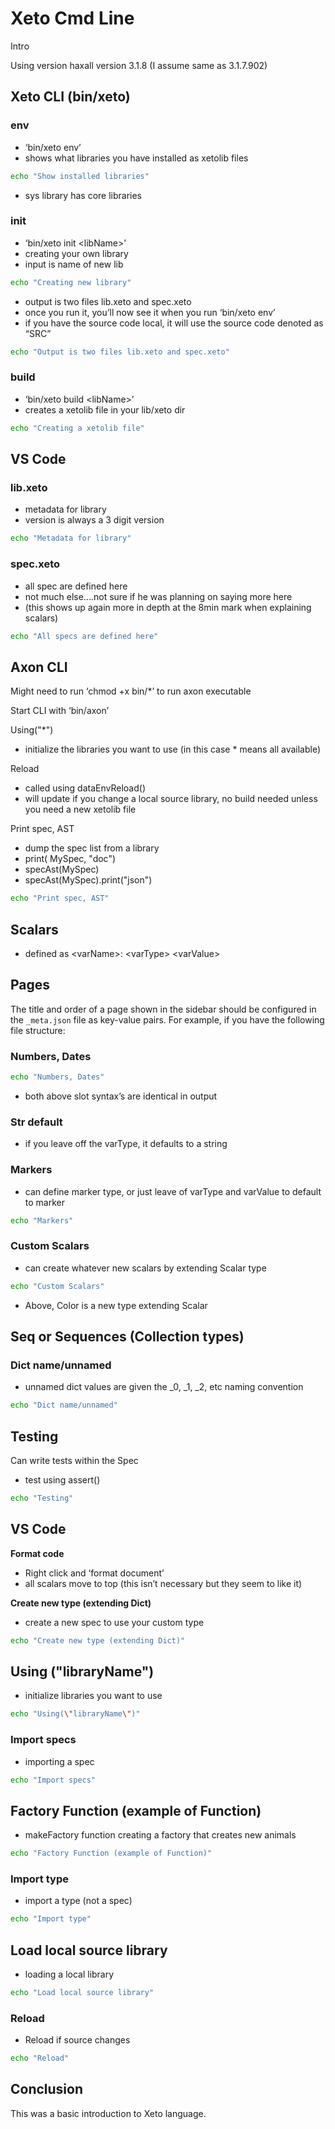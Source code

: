 

# Xeto Cmd Line

Intro

Using version haxall version 3.1.8 (I assume same as 3.1.7.902)

## Xeto CLI (bin/xeto)

### env

- ‘bin/xeto env’
- shows what libraries you have installed as xetolib files

```bash copy filename="Command Line"
echo "Show installed libraries"
```

- sys library has core libraries

### init

- ‘bin/xeto init \<libName\>’
- creating your own library
- input is name of new lib

```bash copy filename="Command Line"
echo "Creating new library"
```

- output is two files lib.xeto and spec.xeto
- once you run it, you’ll now see it when you run ‘bin/xeto env’
- if you have the source code local, it will use the source code denoted as “SRC”

```bash copy filename="Command Line"
echo "Output is two files lib.xeto and spec.xeto"
```

### build

- ‘bin/xeto build \<libName\>’
- creates a xetolib file in your lib/xeto dir

```bash copy filename="Command Line"
echo "Creating a xetolib file"
```

## VS Code

### lib.xeto

- metadata for library
- version is always a 3 digit version

```bash copy filename="Command Line"
echo "Metadata for library"
```

### spec.xeto

- all spec are defined here
- not much else....not sure if he was planning on saying more here
- (this shows up again more in depth at the 8min mark when explaining scalars)

```bash copy filename="Command Line"
echo "All specs are defined here"
```

## Axon CLI

Might need to run ‘chmod +x bin/*’ to run axon executable

Start CLI with ‘bin/axon’

Using(\"*\")

- initialize the libraries you want to use (in this case * means all available)

Reload

- called using dataEnvReload()
- will update if you change a local source library, no build needed unless you need a new xetolib file

Print spec, AST

- dump the spec list from a library
- print( MySpec, "doc")
- specAst(MySpec)
- specAst(MySpec).print("json")

```bash copy filename="Command Line"
echo "Print spec, AST"
```

## Scalars

- defined as \<varName\>: \<varType\> \<varValue\>

## Pages

The title and order of a page shown in the sidebar should be configured in the
`_meta.json` file as key-value pairs. For example, if you have the following
file structure:

<FileTree>
  <FileTree.Folder name="pages" defaultOpen>
    <FileTree.File name="_meta.json" />
    <FileTree.File name="about.mdx" />
    <FileTree.File name="contact.mdx" />
    <FileTree.File name="index.mdx" />
  </FileTree.Folder>
</FileTree>

### Numbers, Dates

```bash copy filename="Command Line"
echo "Numbers, Dates"
```

- both above slot syntax’s are identical in output

### Str default

- if you leave off the varType, it defaults to a string

### Markers

- can define marker type, or just leave of varType and varValue to default to marker

```bash copy filename="Command Line"
echo "Markers"
```

### Custom Scalars

- can create whatever new scalars by extending Scalar type

```bash copy filename="Command Line"
echo "Custom Scalars"
```

- Above, Color is a new type extending Scalar

## Seq or Sequences (Collection types)

### Dict name/unnamed

- unnamed dict values are given the _0, _1, _2, etc naming convention

```bash copy filename="Command Line"
echo "Dict name/unnamed"
```

## Testing

Can write tests within the Spec

- test using assert()

```bash copy filename="Command Line"
echo "Testing"
```

## VS Code

**Format code**

- Right click and ‘format document’
- all scalars move to top (this isn’t necessary but they seem to like it)

**Create new type (extending Dict)**

- create a new spec to use your custom type

```bash copy filename="Command Line"
echo "Create new type (extending Dict)"
```

## Using (\"libraryName\")

- initialize libraries you want to use

```bash copy filename="Command Line"
echo "Using(\"libraryName\")"
```

### Import specs

- importing a spec

```bash copy filename="Command Line"
echo "Import specs"
```

## Factory Function (example of Function)

- makeFactory function creating a factory that creates new animals

```bash copy filename="Command Line"
echo "Factory Function (example of Function)"
```

### Import type

- import a type (not a spec)

```bash copy filename="Command Line"
echo "Import type"
```

## Load local source library

- loading a local library

```bash copy filename="Command Line"
echo "Load local source library"
```

### Reload

- Reload if source changes

```bash copy filename="Command Line"
echo "Reload"
```

## Conclusion

This was a basic introduction to Xeto language.
